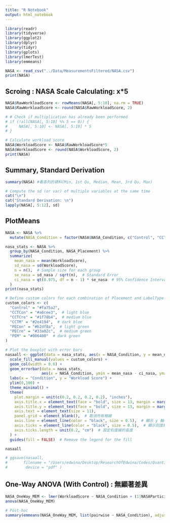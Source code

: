 ```yaml
---
title: "R Notebook"
output: html_notebook
---
```


```r
library(readr)
library(tidyverse)
library(ggplot2)
library(dplyr)
library(tidyr)
library(gplots)
library(lmerTest)
library(emmeans)
```


```r
NASA <- read_csv("../Data/MeasurementsFiltered/NASA.csv")
print(NASA)
```

## Scroing : NASA Scale Calculating: x*5

```r
NASA$RawWorkloadScore <- rowMeans(NASA[, 5:10], na.rm = TRUE)
NASA$RawWorkloadScore <- round(NASA$RawWorkloadScore, 2)

# # Check if multiplication has already been performed
# if (!all(NASA[, 5:10] %% 5 == 0)) {
#     NASA[, 5:10] <- NASA[, 5:10] * 5
# }

# Calculate workload score
NASA$WorkloadScore <- NASA$RawWorkloadScore*5
NASA$WorkloadScore <- round(NASA$WorkloadScore, 2)
print(NASA)
```

## Summary, Standard Derivation

```r
summary(NASA) #看各列的資料(Min, 1st Qu, Median, Mean, 3rd Qu, Max)

# Compute the sd (or var) of multiple variables at the same time
cat("\n")
cat("Standard Derivation: \n")
lapply(NASA[, 5:12], sd)
```

## PlotMeans

```r
NASA <- NASA %>%
  mutate(NASA_Condition = factor(NASA$NASA_Condition, c("Control", "CCTCon", "CCTCre", "CCTM", "PECon", "PECre", "PEM")))

nasa_stats <- NASA %>%
  group_by(NASA_Condition, NASA_Placement) %>%
  summarize(
    mean_nasa = mean(WorkloadScore),
    sd_nasa = sd(WorkloadScore),
    n = n(),  # Sample size for each group
    se_nasa = sd_nasa / sqrt(n),  # Standard Error
    ci_nasa = qt(0.975, df = n - 1) * se_nasa  # 95% Confidence Interval
  )
print(nasa_stats)

# Define custom colors for each combination of Placement and LabelType
custom_colors <- c(
  "Control" = "#fa75a2",
  "CCTCon" = "#a6cee3",  # light blue
  "CCTCre" = "#1f78b4",  # medium blue
  "CCTM" = "#2e4194",  # dark blue
  "PECon" = "#b2df8a",  # light green
  "PECre" = "#33a02c",  # medium green
  "PEM" = "#006400"  # dark green
)

# Plot the boxplot with error bars
nasaall <- ggplot(data = nasa_stats, aes(x = NASA_Condition, y = mean_nasa, fill = NASA_Condition)) + 
  scale_fill_manual(values = custom_colors) + 
  geom_col(width = 0.6) +
  geom_errorbar(data = nasa_stats, 
                aes(x = NASA_Condition, ymin = mean_nasa - ci_nasa, ymax = mean_nasa + ci_nasa), width = 0.3, color = "black") +
  labs(x = "Condition", y = "Workload Score") +
  ylim(0,100) +
  theme_minimal() +
  theme(
    plot.margin = unit(c(0.2, 0.2, 0.2, 0.2), "inches"),
    axis.title.x = element_text(face = "bold", size = 13, margin = margin(t = 15)),
    axis.title.y = element_text(face = "bold", size = 13, margin = margin(r = 15)),
    axis.text = element_text(size = 11),
    panel.grid = element_blank(),  # 取消所有格線
    axis.line = element_line(color = "black", size = 0.5),  # 顯示 y 軸和 x 軸線
    axis.ticks = element_line(color = "black", size = 0.5),  # 顯示刻度線
    axis.ticks.length = unit(0.2, "cm")  # 設定刻度線的長度
  ) +
  guides(fill = FALSE)  # Remove the legend for the fill

nasaall

# ggsave(nasaall, 
#       filename = "/Users/edwina/Desktop/ResearchOfEdwina/Codes/Quantitative/RPlots/NASA-TLX/NASA-TLX of All Conditions.pdf",
#        device = "pdf" )
```


## One-Way ANOVA (With Control) : 無顯著差異

```r
NASA_OneWay_MEM <- lmer(WorkloadScore ~ NASA_Condition + (1|NASAParticipantId), data = NASA)
anova(NASA_OneWay_MEM)

# Post-hoc 
summary(emmeans(NASA_OneWay_MEM, list(pairwise ~ NASA_Condition), adjust = "tukey"))
```
